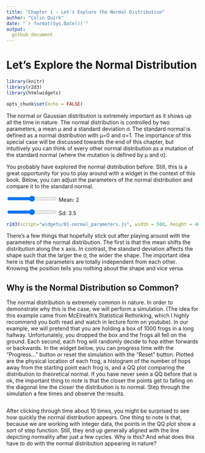 ```yaml
---
title: "Chapter 1 - Let's Explore the Normal Distribution"
author: "Colin Quirk"
date: "`r format(Sys.Date())`"
output:
  github_document
---
```


# Let's Explore the Normal Distribution

```r
library(knitr)
library(r2d3)
library(htmlwidgets)

opts_chunk$set(echo = FALSE)
```


The normal or Gaussian distribution is extremely important as it shows up all the time in nature. The normal distribution is controlled by two parameters, a mean μ and a standard deviation σ. The standard normal is defined as a normal distribution with μ=0 and σ=1. The importance of this special case will be discussed towards the end of this chapter, but intuitively you can think of every other normal distribution as a mutation of the standard normal (where the mutation is defined by μ and σ).

You probably have explored the normal distribution before. Still, this is a great opportunity for you to play around with a widget in the context of this book. Below, you can adjust the parameters of the normal distribution and compare it to the standard normal.

<div id="standardNormalForm">
  <form>
    <input id="meanSlider" class="slider" type="range">
    <label id="meanSliderLabel" for="meanSlider">Mean: 2</label>
  </form>
  <form>
    <input id="sdSlider" class="slider" type="range">
    <label id="sdSliderLabel" for="sdSlider">Sd: 3.5</label>
  </form>
</div>

```r
r2d3(script="widgets/01-normal_parameters.js", width = 500, height = 400)
```

There's a few things that hopefully stick out after playing around with the parameters of the normal distribution. The first is that the mean shifts the distribution along the x axis. In contrast, the standard deviation affects the shape such that the larger the σ, the wider the shape. The important idea here is that the parameters are totally independent from each other. Knowing the position tells you nothing about the shape and vice versa.

## Why is the Normal Distribution so Common?

The normal distribution is extremely common in nature. In order to demonstrate why this is the case, we will perform a simulation. (The idea for this example came from McElreath's Statistical Rethinking, which I highly recommend you both read and watch in lecture form on youtube). In our example, we will pretend that you are holding a box of 1000 frogs in a long hallway. Unfortunately, you dropped the box and the frogs all fell on the ground. Each second, each frog will randomly decide to hop either forwards or backwards. In the widget below, you can progress time with the "Progress..." button or reset the simulation with the "Reset" button. Plotted are the physical location of each frog, a histogram of the number of hops away from the starting point each frog is, and a QQ plot comparing the distribution to theoretical normal. If you have never seen a QQ before that is ok, the important thing to note is that the closer the points get to falling on the diagonal line the closer the distribution is to normal. Step through the simulation a few times and observe the results.

```r

```

After clicking through time about 10 times, you might be surprised to see how quickly the normal distribution appears. One thing to note is that, because we are working with integer data, the points in the QQ plot show a sort of step function. Still, they end up generally aligned with the line depicting normality after just a few cycles. Why is this? And what does this have to do with the normal distribution appearing in nature?


